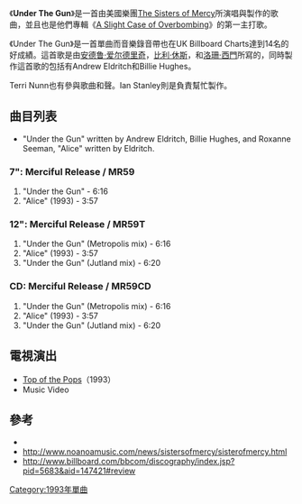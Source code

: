 {{Infobox Single
| Name           = Under the Gun
| Cover          =
| Cover Size   =
| Caption        =
| Artist         = [[The_Sisters_of_Mercy|The Sisters of Mercy]]
| from Album     = [[A_Slight_Case_of_Overbombing|A Slight Case of Overbombing: Greatest Hits Vol.1]]
| A-side         =
| B-side         =
| Released       = 1993年
| Format         =
| Recorded       =
| Genre          = [[另类摇滚|另类摇滚]]
| Length         =
| Label          = [[Merciful_Release|Merciful Release]]/[[EastWest|EastWest]]
| Writer         = [[安德鲁·爱尔德里奇|安德鲁·爱尔德里奇]]<br>[[比利·休斯_(美国)|比利·休斯]]<br>[[洛珊·西門|洛珊·西門]]
| Producer       = 安德鲁·爱尔德里奇<br>比利·休斯
| Certification  =
| Chart position =
| Last single    =
| This single    =
| Next single    =
| Misc           =
}}
《'''Under The Gun'''》是一首由美國樂團[[The_Sisters_of_Mercy|The Sisters of Mercy]]所演唱與製作的歌曲，並且也是他們專輯《[[A_Slight_Case_of_Overbombing|A Slight Case of Overbombing]]》的第一主打歌。

《Under The Gun》是一首單曲而音樂錄音帶也在UK Billboard Charts達到14名的好成績。這首歌是由[[安德鲁·爱尔德里奇|安德鲁·爱尔德里奇]]，[[比利·休斯_(美国)|比利·休斯]]，和[[洛珊·西門|洛珊·西門]]所寫的，同時製作這首歌的包括有Andrew Eldritch和Billie Hughes。

Terri Nunn也有參與歌曲和聲。Ian Stanley則是負責幫忙製作。

== 曲目列表 ==
* "Under the Gun" written by Andrew Eldritch, Billie Hughes, and Roxanne Seeman, "Alice" written by Eldritch.

=== 7": Merciful Release / MR59 ===
# "Under the Gun" - 6:16
# "Alice" (1993) - 3:57

=== 12": Merciful Release / MR59T ===
# "Under the Gun" (Metropolis mix) - 6:16
# "Alice" (1993) - 3:57
# "Under the Gun" (Jutland mix) - 6:20

=== CD: Merciful Release / MR59CD ===
# "Under the Gun" (Metropolis mix) - 6:16
# "Alice" (1993) - 3:57
# "Under the Gun" (Jutland mix) - 6:20

==電視演出==
*[[Top_of_the_Pops|Top of the Pops]]（1993）
*Music Video

==參考==
{{reflist}}
* {{imdb title|0731112}}
* http://www.noanoamusic.com/news/sistersofmercy/sisterofmercy.html{{dead link|date=2017年11月 |bot=InternetArchiveBot |fix-attempted=yes }}
* http://www.billboard.com/bbcom/discography/index.jsp?pid=5683&aid=147421#review

{{song-stub}}

[[Category:1993年單曲|Category:1993年單曲]]